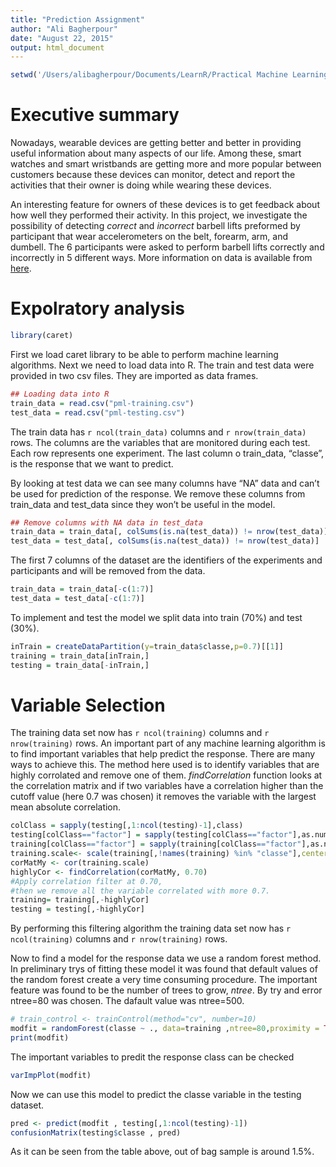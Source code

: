 ```yaml
---
title: "Prediction Assignment"
author: "Ali Bagherpour"
date: "August 22, 2015"
output: html_document
---
```



```r
setwd('/Users/alibagherpour/Documents/LearnR/Practical Machine Learning/Prediction_Assignment')
```

# Executive summary
Nowadays, wearable devices are getting better and better in providing useful information about many aspects of our life. Among these, smart watches and smart wristbands are getting more and more popular between customers because these devices can monitor, detect and report the activities that their owner is doing while wearing these devices. 

An interesting feature for owners of these devices is to get feedback about how well they performed their activity. In this project, we investigate the possibility of detecting *correct* and *incorrect* barbell lifts preformed by participant that wear accelerometers on the belt, forearm, arm, and dumbell. The 6 participants were asked to perform barbell lifts correctly and incorrectly in 5 different ways. More information on data is available from [here](http://groupware.les.inf.puc-rio.br/har).

# Expolratory analysis
```r
library(caret)
```
First we load caret library to be able to perform machine learning algorithms. Next we need to load data into R. The train and test data were provided in two csv files. They are imported as data frames.
```r
## Loading data into R
train_data = read.csv("pml-training.csv")
test_data = read.csv("pml-testing.csv")
```
The train data has `r ncol(train_data)` columns and `r nrow(train_data)` rows. The columns are the variables that are monitored during each test. Each row represents one experiment. The last column o train_data, "classe", is the response that we want to predict. 

By looking at test data we can see many columns have "NA" data and can't be used for prediction of the response. We remove these columns from train_data and test_data since they won't be useful in the model. 

```r
## Remove columns with NA data in test_data 
train_data = train_data[, colSums(is.na(test_data)) != nrow(test_data)]
test_data = test_data[, colSums(is.na(test_data)) != nrow(test_data)]
```

The first 7 columns of the dataset are the identifiers of the experiments and participants and will be removed from the data.
```r
train_data = train_data[-c(1:7)]
test_data = test_data[-c(1:7)]
```


To implement and test the model we split data into train (70%) and test (30%). 

```r
inTrain = createDataPartition(y=train_data$classe,p=0.7)[[1]]
training = train_data[inTrain,]
testing = train_data[-inTrain,]
```

# Variable Selection
The training data set now has `r ncol(training)` columns and `r nrow(training)` rows. An important part of any machine learning algorithm is to find important variables that help predict the response. There are many ways to achieve this. The method here used is to identify variables that are highly corrolated and remove one of them. *findCorrelation* function looks at the correlation matrix and if two variables have a correlation higher than the cutoff value (here 0.7 was chosen) it removes the variable with the largest mean absolute correlation.

```r
colClass = sapply(testing[,1:ncol(testing)-1],class)
testing[colClass=="factor"] = sapply(testing[colClass=="factor"],as.numeric)
training[colClass=="factor"] = sapply(training[colClass=="factor"],as.numeric)
training.scale<- scale(training[,!names(training) %in% "classe"],center=TRUE,scale=TRUE);
corMatMy <- cor(training.scale)
highlyCor <- findCorrelation(corMatMy, 0.70)
#Apply correlation filter at 0.70,
#then we remove all the variable correlated with more 0.7.
training= training[,-highlyCor]
testing = testing[,-highlyCor]
```
By performing this filtering algorithm the training data set now has `r ncol(training)` columns and `r nrow(training)` rows. 


Now to find a model for the response data we use a random forest method. In preliminary trys of fitting these model it was found that default values of the random forest create a very time consuming procedure. The important feature was found to be the number of trees to grow, *ntree*. By try and error ntree=80 was chosen. The dafault value was ntree=500.

```r
# train_control <- trainControl(method="cv", number=10)
modfit = randomForest(classe ~ ., data=training ,ntree=80,proximity = TRUE)
print(modfit)
```

The important variables to predit the response class can be checked
```r
varImpPlot(modfit)
```

Now we can use this model to predict the classe variable in the testing dataset.
```r
pred <- predict(modfit , testing[,1:ncol(testing)-1])
confusionMatrix(testing$classe , pred)
```
As it can be seen from the table above, out of bag sample is around 1.5%. 
